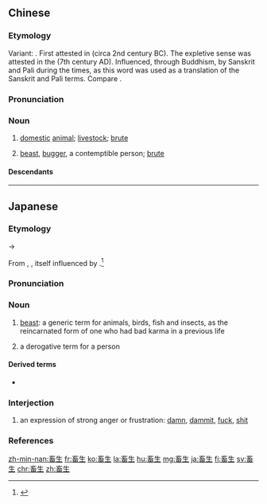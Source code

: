 ==Chinese==
{{zh-forms|alt=畜牲-less common}}

===Etymology===
{{zh-compound|畜|生|domestic animal, livestock|([[牲]]) domestic animal}} Variant: {{l|cmn|畜牲}}. First attested in ''{{w|Han Feizi (book)|Han Feizi}}'' (circa 2nd century BC). The expletive sense was attested in the ''{{w|Book of Sui}}'' (7th century AD). Influenced, through Buddhism, by Sanskrit {{m|sa|तिर्यग्योनि||animal creation}} and Pali {{m|pi|tiracchānayoni||the realm of the brute creation}} during the {{w|Six Dynasties}} times, as this word was used as a translation of the Sanskrit and Pali terms. Compare {{l|zh|牲畜}}.

===Pronunciation===
{{zh-pron
|m=chùsheng,er=y
|c=cuk1 saang1
|cat=n
|mn=thiok-seng/thek-seⁿ/thek-siⁿ
|mn_note=thiok-seng: literal reading; thek-seⁿ: colliqual reading in Zhangzhou dialect; thek-siⁿ: colliqual reading in Quanzhou dialect
}}

===Noun===
{{zh-noun}}

# [[domestic]] [[animal]]; [[livestock]]; [[brute]]
# {{lb|zh|offensive}} [[beast]], [[bugger]], a contemptible person; [[brute]]

====Descendants====
{{CJKV|畜生|ちくしょう|축생|súc sinh|v2=súc sanh}}

----

==Japanese==
{{ja-kanjitab|ちく|しょう|yomi=on}}

===Etymology===
{{IPAchar|/tikusjau/}} → {{IPAchar|/t͡ɕikusjoː/}}

From {{etyl|ltc|ja|sort=ちくしょう}} {{m|zh|畜生}}, {{m|zh|畜牲|tr=trhjuw<sup>H</sup> sræng|lit=livestock + livestock; sacrificial animal}}, itself influenced by {{etyl|sa|ja|sort=ちくしょう}} {{m|sa|तिर्यग्योनि||animal creation}}.<ref>{{R:Kokugo Dai Jiten}}</ref>

===Pronunciation===
{{ja-pron|yomi=goon|ちくしょう|acc=3|acc_ref=DJR}}

===Noun===
{{ja-noun|ちくしょう|hhira=ちくしやう}}

# {{lb|ja|Buddhism|sort=ちくしょう}} [[beast]]: a generic term for animals, birds, fish and insects, as the reincarnated form of one who had bad karma in a previous life
# a derogative term for a person

====Derived terms====
* {{ja-r|此ん畜生|こんちくしょう}}

===Interjection===
{{ja-pos|ちくしょう|interjection}}

# an expression of strong anger or frustration: [[damn]], [[dammit]], [[fuck]], [[shit]]

===References===
<references/>

[[zh-min-nan:畜生]]
[[fr:畜生]]
[[ko:畜生]]
[[la:畜生]]
[[hu:畜生]]
[[mg:畜生]]
[[ja:畜生]]
[[fi:畜生]]
[[sv:畜生]]
[[chr:畜生]]
[[zh:畜生]]